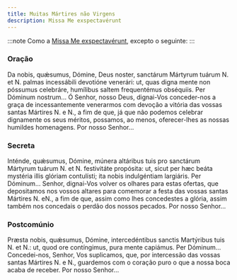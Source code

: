 ```yaml
---
title: Muitas Mártires não Virgens
description: Missa Me exspectavérunt
---
```


:::note
Como a [Missa Me exspectavérunt](/missal/comum/22martiresnaovirgens), excepto o seguinte:
:::

### Oração

<div class="side-by-side not-content">
  <span>
    Da nobis, quǽsumus, Dómine, Deus noster, sanctárum Mártyrum tuárum
    <span class="text-red-500">N.</span> et
    <span class="text-red-500">N.</span> palmas incessábili devotióne venerári:
    ut, quas digna mente non póssumus celebráre, humílibus saltem frequentémus
    obséquiis. Per Dóminum nostrum...
  </span>
  <span>
    Ó Senhor, nosso Deus, dignai-Vos conceder-nos a graça de incessantemente
    venerarmos com devoção a vitória das vossas santas Mártires
    <span class="text-red-500">N.</span> e <span class="text-red-500">N.</span>,
    a fim de que, já que não podemos celebrar dignamente os seus méritos, possamos,
    ao menos, oferecer-lhes as nossas humildes homenagens. Por nosso Senhor...
  </span>
</div>

### Secreta

<div class="side-by-side not-content">
  <span>
    Inténde, quǽsumus, Dómine, múnera altáribus tuis pro sanctárum Mártyrum
    tuárum <span class="text-red-500">N.</span> et
    <span class="text-red-500">N.</span> festivitáte propósita: ut, sicut per hæc
    beáta mystéria illis glóriam contulísti; ita nobis indulgéntiam largiáris. Per
    Dóminum...
  </span>
  <span>
    Senhor, dignai-Vos volver os olhares para estas ofertas, que depositamos nos
    vossos altares para comemorar a festa das vossas santas Mártires
    <span class="text-red-500">N.</span> e<span class="text-red-500">N.</span>, a
    fim de que, assim como lhes concedestes a glória, assim também nos concedais
    o perdão dos nossos pecados. Por nosso Senhor...
  </span>
</div>

### Postcomúnio

<div class="side-by-side not-content">
  <span>
    Præsta nobis, quǽsumus, Dómine, intercedéntibus sanctis Martýribus tuis
    <span class="text-red-500">N.</span> et <span class="text-red-500">N.</span>:
    ut, quod ore contíngimus, pura mente capiámus. Per Dóminum...
  </span>
  <span>
    Concedei-nos, Senhor, Vos suplicamos, que, por intercessão das vossas santas
    Mártires <span class="text-red-500">N.</span> e
    <span class="text-red-500">N.</span>, guardemos com o coração puro o que a
    nossa boca acaba de receber. Por nosso Senhor...
  </span>
</div>
